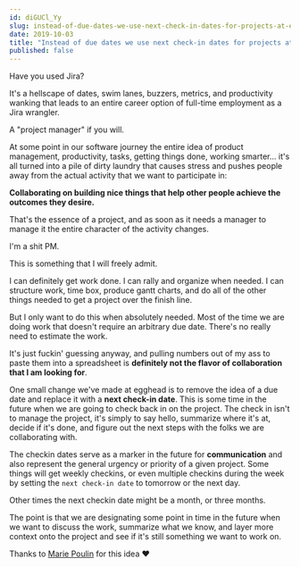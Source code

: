 ```yaml
---
id: diGUCl_Yy
slug: instead-of-due-dates-we-use-next-check-in-dates-for-projects-at-egghead
date: 2019-10-03
title: "Instead of due dates we use next check-in dates for projects at egghead"
published: false
---
```

Have you used Jira?

It's a hellscape of dates, swim lanes, buzzers, metrics, and productivity wanking that leads to an entire career option of full-time employment as a Jira wrangler.

A "project manager" if you will. 

At some point in our software journey the entire idea of product management, productivity, tasks, getting things done, working smarter... it's all turned into a pile of dirty laundry that causes stress and pushes people away from the actual activity that we want to participate in:

**Collaborating on building nice things that help other people achieve the outcomes they desire.**

That's the essence of a project, and as soon as it needs a manager to manage it the entire character of the activity changes.

I'm a shit PM.

This is something that I will freely admit. 

I can definitely get work done. I can rally and organize when needed. I can structure work, time box, produce gantt charts, and do all of the other things needed to get a project over the finish line.

But I only want to do this when absolutely needed. Most of the time we are doing work that doesn't require an arbitrary due date. There's no really need to estimate the work.

It's just fuckin' guessing anyway, and pulling numbers out of my ass to paste them into a spreadsheet is **definitely not the flavor of collaboration that I am looking for**.

One small change we've made at egghead is to remove the idea of a due date and replace it with a **next check-in date**. This is some time in the future when we are going to check back in on the project. The check in isn't to manage the project, it's simply to say hello, summarize where it's at, decide if it's done, and figure out the next steps with the folks we are collaborating with.

The checkin dates serve as a marker in the future for **communication** and also represent the general urgency or priority of a given project. Some things will get weekly checkins, or even multiple checkins during the week by setting the `next check-in date` to tomorrow or the next day.

Other times the next checkin date might be a month, or three months. 

The point is that we are designating some point in time in the future when we want to discuss the work, summarize what we know, and layer more context onto the project and see if it's still something we want to work on.

Thanks to [Marie Poulin](https://twitter.com/mariepoulin) for this idea ❤️


















